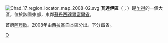 [[File:Chad_17_region_locator_map_2008-02.svg|right]]
'''瓦達伊區'''（{{lang-ar|منطقة وداي}}；{{lang-fr|Région du Ouaddaï}}）是[[乍得|乍得]]的一個大區，位於該國東部，東鄰[[蘇丹共和國|蘇丹]][[西達爾富爾省|西達爾富爾省]]。

首府[[阿貝歇|阿貝歇]]。2008年由[[西拉區|西拉區]]自本區分出。下分四省。

{{查德行政區劃}}

[[Category:乍得行政區劃|O]]